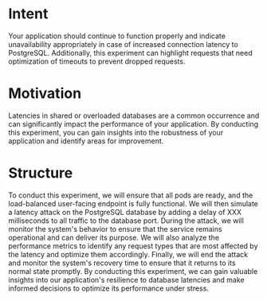 # Intent

Your application should continue to function properly and indicate unavailability appropriately in case of increased connection latency to PostgreSQL.
Additionally, this experiment can highlight requests that need optimization of timeouts to prevent dropped requests.

# Motivation

Latencies in shared or overloaded databases are a common occurrence and can significantly impact the performance of your application.
By conducting this experiment, you can gain insights into the robustness of your application and identify areas for improvement.

# Structure

To conduct this experiment, we will ensure that all pods are ready, and the load-balanced user-facing endpoint is fully functional.
We will then simulate a latency attack on the PostgreSQL database by adding a delay of XXX milliseconds to all traffic to the database port.
During the attack, we will monitor the system's behavior to ensure that the service remains operational and can deliver its purpose.
We will also analyze the performance metrics to identify any request types that are most affected by the latency and optimize them accordingly.
Finally, we will end the attack and monitor the system's recovery time to ensure that it returns to its normal state promptly.
By conducting this experiment, we can gain valuable insights into our application's resilience to database latencies and make informed decisions to optimize its performance under stress.
